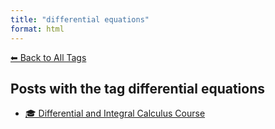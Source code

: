 ```yaml
---
title: "differential equations"
format: html
---
```


[⬅ Back to All Tags](../tags.qmd)

## Posts with the tag **differential equations**

- [🎓 Differential and Integral Calculus Course](/posts/courses/mathematics/calculus/index.html)
